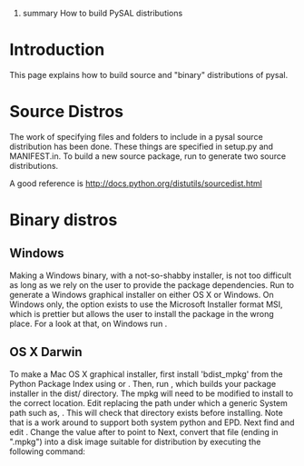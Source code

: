 ﻿#summary How to build PySAL distributions

= Introduction =

This page explains how to build source and "binary" distributions of pysal. 

= Source Distros =

The work of specifying files and folders to include in a pysal source distribution has been done.  These things are specified in setup.py and MANIFEST.in.  To build a new source package, run {{{python setup.py sdist --formats=gztar,zip}}} to generate two source distributions. 

A good reference is http://docs.python.org/distutils/sourcedist.html

= Binary distros =

==Windows==
Making a Windows binary, with a not-so-shabby installer, is not too difficult as long as we rely on the user to provide the package dependencies.  Run {{{python setup.py bdist_wininst}}} to generate a Windows graphical installer on either OS X or Windows. On Windows only, the option exists to use the Microsoft Installer format MSI, which is prettier but allows the user to install the package in the wrong place. For a look at that, on Windows run {{{python setup.py bdist --formats=msi}}}. 

==OS X Darwin==
To make a Mac OS X graphical installer, first install 'bdist_mpkg' from the Python Package Index using {{{easy_install bdist_mpkg}}} or {{{pip install bdist_mpkg}}}. Then, run {{{bdist_mpkg setup.py build}}}, which builds your package installer in the dist/ directory.  The mpkg will need to be modified to install to the correct location.  Edit {{{pysal*.mpkg/Contents/Info.plist}}} replacing the path under {{{IFRequirementDicts}}} which a generic System path such as, {{{/Library/Frameworks/Python.framework/Versions/Current/lib/python2.6/site-packages}}}.  This will check that directory exists before installing.  Note that {{{Version/Current/lib/python2.6}}} is a work around to support both system python and EPD.  Next find and edit {{{pysal*.mpkg/Contents/Packages/pysal*.pkg/Contents/Info.plist}}}.  Change the value after {{{IFPkgFlagDefaultLocation}}} to point to {{{/Library/Frameworks/Python.framework/Versions/Current/lib/python2.6/site-packages}}}  Next, convert that file (ending in ".mpkg") into a disk image suitable for distribution by executing the following command:
{{{hdiutil create -fs HFS+ -srcfolder pysal*.mpkg/ pysal-x.x.x-py2.X-macosx10.X.dmg}}}
